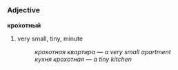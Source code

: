 =={{ru}}==
===Adjective===
'''кро́хотный'''
#very small, tiny, minute
#: ''крохотная квартира'' &mdash; ''a very small apartment''
#: ''кухня крохотная'' &mdash; ''a tiny kitchen''